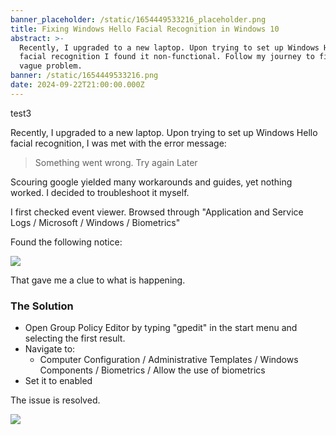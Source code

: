 ```yaml
---
banner_placeholder: /static/1654449533216_placeholder.png
title: Fixing Windows Hello Facial Recognition in Windows 10
abstract: >-
  Recently, I upgraded to a new laptop. Upon trying to set up Windows Hello
  facial recognition I found it non-functional. Follow my journey to fixing this
  vague problem.
banner: /static/1654449533216.png
date: 2024-09-22T21:00:00.000Z
---
```


test3

Recently, I upgraded to a new laptop. Upon trying to set up Windows Hello facial recognition, I was met with the error message:

> Something went wrong. Try again Later

Scouring google yielded many workarounds and guides, yet nothing worked. I decided to troubleshoot it myself.

I first checked event viewer. Browsed through "Application and Service Logs / Microsoft / Windows / Biometrics"

Found the following notice:

[![](/static/biometrics.jpg)](https://assets.tina.io/5f8cd26a-f872-46fc-8de1-3a91c79e028b/biometrics.jpg)

That gave me a clue to what is happening.

### The Solution

* Open Group Policy Editor by typing "gpedit" in the start menu and selecting the first result.
* Navigate to:
  * Computer Configuration / Administrative Templates / Windows Components / Biometrics / Allow the use of biometrics
* Set it to enabled

The issue is resolved.

![](/static/resolved.jpg)
